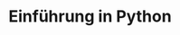# Einführung in Python

<!-- Github Classroom Link: [https://classroom.github.com/a/NF7qSSTn](https://classroom.github.com/a/NF7qSSTn) -->
